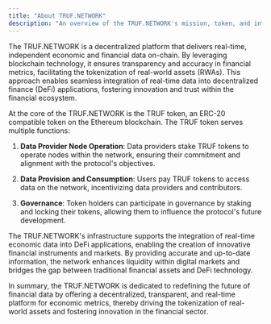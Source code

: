 ---
title: "About TRUF.NETWORK"
description: "An overview of the TRUF.NETWORK's mission, token, and infrastructure."
---

The TRUF.NETWORK is a decentralized platform that delivers real-time, independent economic and financial data on-chain. By leveraging blockchain technology, it ensures transparency and accuracy in financial metrics, facilitating the tokenization of real-world assets (RWAs). This approach enables seamless integration of real-time data into decentralized finance (DeFi) applications, fostering innovation and trust within the financial ecosystem.

At the core of the TRUF.NETWORK is the TRUF token, an ERC-20 compatible token on the Ethereum blockchain. The TRUF token serves multiple functions:

1. **Data Provider Node Operation**: Data providers stake TRUF tokens to operate nodes within the network, ensuring their commitment and alignment with the protocol's objectives.

2. **Data Provision and Consumption**: Users pay TRUF tokens to access data on the network, incentivizing data providers and contributors.

3. **Governance**: Token holders can participate in governance by staking and locking their tokens, allowing them to influence the protocol's future development.

The TRUF.NETWORK's infrastructure supports the integration of real-time economic data into DeFi applications, enabling the creation of innovative financial instruments and markets. By providing accurate and up-to-date information, the network enhances liquidity within digital markets and bridges the gap between traditional financial assets and DeFi technology.

In summary, the TRUF.NETWORK is dedicated to redefining the future of financial data by offering a decentralized, transparent, and real-time platform for economic metrics, thereby driving the tokenization of real-world assets and fostering innovation in the financial sector.
